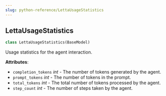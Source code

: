 ```yaml
---
slug: python-reference/LettaUsageStatistics
---
```


<a id="letta.schemas.usage.LettaUsageStatistics"></a>

## LettaUsageStatistics

```python
class LettaUsageStatistics(BaseModel)
```

Usage statistics for the agent interaction.

**Attributes**:

- `completion_tokens` _int_ - The number of tokens generated by the agent.
- `prompt_tokens` _int_ - The number of tokens in the prompt.
- `total_tokens` _int_ - The total number of tokens processed by the agent.
- `step_count` _int_ - The number of steps taken by the agent.
